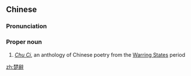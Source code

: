 {{also|楚辞}}
==Chinese==
{{zh-forms|s=楚辞}}

===Pronunciation===
{{zh-pron
|m=Chǔcí
|c=co2 ci4
|cat=propn
}}

===Proper noun===
{{zh-proper noun}}

# [[w:Chu Ci|''Chu Ci'']], an anthology of Chinese poetry from the [[Warring States]] period

{{zh-cat|Books}}

[[zh:楚辭]]